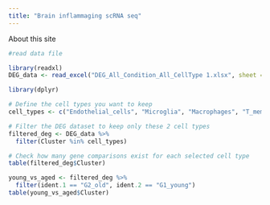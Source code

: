 ```yaml
---
title: "Brain inflammaging scRNA seq"
---
```


About this site
```r
#read data file

library(readxl)
DEG_data <- read_excel("DEG_All_Condition_All_CellType 1.xlsx", sheet = 1)

```

```r
library(dplyr)

# Define the cell types you want to keep
cell_types <- c("Endothelial_cells", "Microglia", "Macrophages", "T_memory_cells")

# Filter the DEG dataset to keep only these 2 cell types
filtered_deg <- DEG_data %>%
  filter(Cluster %in% cell_types)

# Check how many gene comparisons exist for each selected cell type
table(filtered_deg$Cluster)
```

```r
young_vs_aged <- filtered_deg %>%
  filter(ident.1 == "G2_old", ident.2 == "G1_young")
table(young_vs_aged$Cluster)
```

